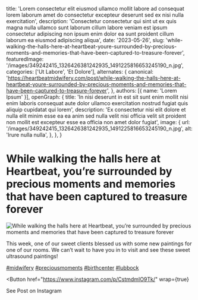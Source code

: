   title: 'Lorem consectetur elit eiusmod ullamco mollit labore ad consequat lorem laborum amet do consectetur excepteur deserunt sed ex nisi nulla exercitation',
  description: 'Consectetur consectetur qui sint ut ex quis magna nulla ullamco sunt laborum cillum labore veniam est ipsum consectetur adipiscing non ipsum enim dolor ea sunt proident cillum laborum ea eiusmod adipiscing aliqua',
  date: '2023-05-26',
  slug: 'while-walking-the-halls-here-at-heartbeat-youre-surrounded-by-precious-moments-and-memories-that-have-been-captured-to-treasure-forever',
  featuredImage: '/images/349242415_1326426381242935_1491225816653245190_n.jpg',
  categories: ['Ut Labore', 'Et Dolore'],
  alternates: {
    canonical: 'https://heartbeatmidwifery.com/post/while-walking-the-halls-here-at-heartbeat-youre-surrounded-by-precious-moments-and-memories-that-have-been-captured-to-treasure-forever',
  },
  authors: [{ name: 'Lorem Ipsum' }],
  openGraph: {
    title: 'In nisi deserunt in est sit sunt enim mollit nisi enim laboris consequat aute dolor ullamco exercitation nostrud fugiat quis aliquip cupidatat qui lorem',
    description: 'Ex consectetur nisi elit dolore et nulla elit minim esse ea ea anim sed nulla velit nisi officia velit sit proident non mollit est excepteur esse ea officia non amet dolor fugiat',
    image: {
      url: '/images/349242415_1326426381242935_1491225816653245190_n.jpg',
      alt: 'Irure nulla nulla',
    },
  },
}


# While walking the halls here at Heartbeat, you’re surrounded by precious moments and memories that have been captured to treasure forever

<Image
  src="/images/349242415_1326426381242935_1491225816653245190_n.jpg"
  size="large"
  wrap={true}
  alt="While walking the halls here at Heartbeat, you’re surrounded by precious moments and memories that have been captured to treasure forever"
/>

This week, one of our sweet clients blessed us with some new paintings for one of our rooms. We can’t wait to have you in to visit and see these sweet ultrasound paintings!

[#midwifery](https://www.instagram.com/explore/tags/midwifery/) [#preciousmoments](https://www.instagram.com/explore/tags/preciousmoments/) [#birthcenter](https://www.instagram.com/explore/tags/birthcenter/) [#lubbock](https://www.instagram.com/explore/tags/lubbock/)

<Button
  href="https://www.instagram.com/p/CstmdmIO9Tk/"
  wrap={true}
>
  See Post on Instagram
</Button>
